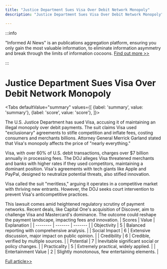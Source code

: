 ```yaml
---
title: "Justice Department Sues Visa Over Debit Network Monopoly"
description: "Justice Department Sues Visa Over Debit Network Monopoly"

---
```



:::info

"Informed AI News" is an publications aggregation platform, ensuring you only gain the most valuable information, to eliminate information asymmetry and break through the limits of information cocoons.  [Find out more >>](/)

:::

# Justice Department Sues Visa Over Debit Network Monopoly


<Tabs
	defaultValue="summary"
	values={[
	{label: 'summary', value: 'summary'},
	{label: 'score', value: 'score'},
]}>
<TabItem value="summary">


The U.S. Justice Department has sued Visa, accusing it of maintaining an illegal monopoly over debit payments. The suit claims Visa used "exclusionary" agreements to stifle competition and inflate fees, costing consumers and merchants billions. Attorney General Merrick Garland stated that Visa's monopoly affects the price of "nearly everything."

Visa, with over 60% of U.S. debit transactions, charges over $7 billion annually in processing fees. The DOJ alleges Visa threatened merchants and banks with higher rates if they used competitors, maintaining a dominant position. Visa's agreements with tech giants like Apple and PayPal, designed to neutralize potential threats, also stifled innovation.

Visa called the suit "meritless," arguing it operates in a competitive market with thriving new entrants. However, the DOJ seeks court intervention to prevent Visa's anticompetitive practices.

This lawsuit comes amid heightened regulatory scrutiny of payment networks. Recent deals, like Capital One's acquisition of Discover, aim to challenge Visa and Mastercard's dominance. The outcome could reshape the payment landscape, impacting fees and innovation.
</TabItem>
<TabItem value="score">
	| Scores     | Value   | Explanation |
	| -------- | ------- | ------- |
	| Objectivity  | 5    | Balanced reporting with comprehensive analysis.    |
	| Social Impact | 6     | Extensive discussion, major impact on public opinion.    |
	| Credibility    | 6    | Credible, verified by multiple sources.    |
	| Potential    | 7    | Inevitable significant social or policy changes.    |
	| Practicality    | 5    | Extremely practical, widely applied.    |
	| Entertainment Value    | 2    | Slightly monotonous, few entertaining elements.    |
</TabItem>
</Tabs>

[Full article>>](https://www.cnbc.com/2024/09/24/doj-accuses-visa-of-debit-network-monopoly-that-impacts-price-of-nearly-everything.html)
